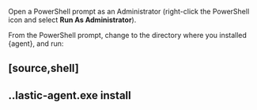 Open a PowerShell prompt as an Administrator (right-click the PowerShell icon
and select **Run As Administrator**).

From the PowerShell prompt, change to the directory where you installed {agent},
and run:

[source,shell]
----
..lastic-agent.exe install
----
